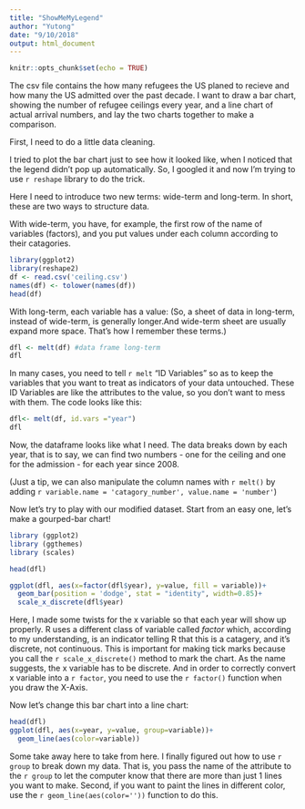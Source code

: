 ```yaml
---
title: "ShowMeMyLegend"
author: "Yutong"
date: "9/10/2018"
output: html_document
---
```


```r
knitr::opts_chunk$set(echo = TRUE)
```
The csv file contains the how many refugees the US planed to recieve and how many the US admitted over the past decade. I want to draw a bar chart, showing the number of refugee ceilings every year, and a line chart of actual arrival numbers, and lay the two charts together to make a comparison.

First, I need to do a little data cleaning.

I tried to plot the bar chart just to see how it looked like, when I noticed that the legend didn't pop up automatically. So, I googled it and now I'm trying to use `r reshape` library to do the trick.

Here I need to introduce two new terms: wide-term and long-term. In short, these are two ways to structure data. 

With wide-term, you have, for example, the first row of the name of variables (factors), and you put values under each column according to their catagories.

```r
library(ggplot2)
library(reshape2)
df <- read.csv('ceiling.csv')
names(df) <- tolower(names(df))
head(df)
```

With long-term, each variable has a value:
(So, a sheet of data in long-term, instead of wide-term, is generally longer.And wide-term sheet are usually expand more space. That's how I remember these terms.)
```r
dfl <- melt(df) #data frame long-term
dfl
```

In many cases, you need to tell `r melt` "ID Variables" so as to keep the variables that you want to treat as indicators of your data untouched. These ID Variables are like the attributes to the value, so you don't want to mess with them. The code looks like this:
```r
dfl<- melt(df, id.vars ="year")
dfl
```

Now, the dataframe looks like what I need. The data breaks down by each year, that is to say, we can find two numbers - one for the ceiling and one for the admission - for each year since 2008.

(Just a tip, we can also manipulate the column names with `r melt()` by adding `r variable.name = 'catagory_number', value.name = 'number'`)

Now let's try to play with our modified dataset. Start from an easy one, let's make a gourped-bar chart!

```r
library (ggplot2)
library (ggthemes)
library (scales)

head(dfl)

ggplot(dfl, aes(x=factor(dfl$year), y=value, fill = variable))+
  geom_bar(position = 'dodge', stat = "identity", width=0.85)+
  scale_x_discrete(dfl$year)


```
Here, I made some twists for the x variable so that each year will show up properly. R uses a different class of variable called _factor_ which, according to my understanding, is an indicator telling R that this is a catagery, and it's discrete, not continuous. 
This is important for making tick marks because you call the `r scale_x_discrete()` method to mark the chart. As the name suggests, the x variable has to be discrete. And in order to correctly convert x variable into a `r factor`, you need to use the `r factor()` function when you draw the X-Axis.

Now let's change this bar chart into a line chart:
```r
head(dfl)
ggplot(dfl, aes(x=year, y=value, group=variable))+
  geom_line(aes(color=variable))
```
Some take away here to take from here. I finally figured out how to use `r group` to break down my data. That is, you pass the name of the attribute to the `r group` to let the computer know that there are more than just 1 lines you want to make. Second, if you want to paint the lines in different color, use the `r geom_line(aes(color=''))` function to do this.
